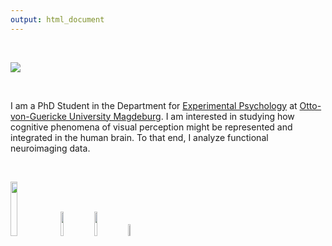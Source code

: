 ```yaml
---
output: html_document
---
```


<br/>


<img src="images/me.png" class="center">

<br/>

<p class="russiannovelnarrow">I am a PhD Student in the Department for [Experimental Psychology](http://www.ipsy.ovgu.de/en/exppsy.html) at [Otto-von-Guericke University Magdeburg](https://www.uni-magdeburg.de/en/). I am interested in studying how cognitive phenomena of visual perception might be represented and integrated in the human brain. To that end, I analyze functional neuroimaging data.</p>

<br/>

<div valign="center" align="center">

<a target="_blank" href="https://github.com/oliver-contier/"><img src="images/ghlogo.png" style="width:15%"></a>
<a target="_blank" href="https://twitter.com/OliverContier"><img src="images/twlogo.png" style="width:10%"></a>
<a target="_blank" href="https://www.researchgate.net/profile/Oliver_Contier"><img src="images/rglogo.png" style="width:10%"></a>
<a target="_blank" href="https://www.linkedin.com/in/oliver-contier/"><img src="images/linklogo.png" style="width:7%"></a>

</div>